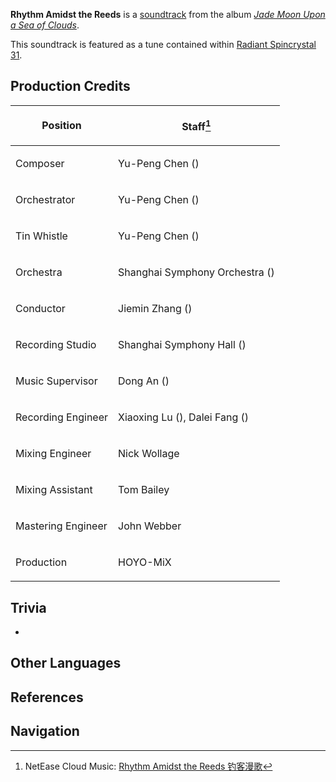 {{Soundtrack Infobox
|title          =
|image          = Jade Moon Upon a Sea of Clouds.png
|album          = Jade Moon Upon a Sea of Clouds
|disc           = 1
|number         = 15
|featured       =
|featured2      =
|featured3      =
|featured_disc  =
|featured_disc2 =
|featured_disc3 =
|youtube_id     = t1O7LpOTBfM
|youtube_time   = 1337
|spotify_id     = 6fDtrqUmd9Seufl2hTli7P
|played_in      = Bishui Plain
|during         = [[Bishui Plain]] (Day)
|domain         =
|previous       = Mild Waves
|next           = Flows of Jade-Like Water
}}
'''Rhythm Amidst the Reeds''' is a [[soundtrack]] from the album ''[[Jade Moon Upon a Sea of Clouds]]''.

This soundtrack is featured as a tune contained within [[Radiant Spincrystal 31]].

==Production Credits==
{| class="wikitable" style="text-align:left; height:0.5em"
! Position
! Staff<ref>NetEase Cloud Music: [https://music.163.com/#/song?id=1492275669 Rhythm Amidst the Reeds 钓客漫歌]</ref>
|-
! Composer
| Yu-Peng Chen ({{zh|陈致逸}})
|-
! Orchestrator
| Yu-Peng Chen ({{zh|陈致逸}})
|-
! Tin Whistle
| Yu-Peng Chen ({{zh|陈致逸}})
|-
! Orchestra
| Shanghai Symphony Orchestra ({{zh|上海交响乐团}})
|-
! Conductor
| Jiemin Zhang ({{zh|张洁敏}})
|-
! Recording Studio
| Shanghai Symphony Hall ({{zh|上海交响乐团音乐厅}})
|-
! Music Supervisor
| Dong An ({{zh|安栋}})
|-
! Recording Engineer
| Xiaoxing Lu ({{zh|陆晓幸}}), Dalei Fang ({{zh|房大磊}})
|-
! Mixing Engineer
| Nick Wollage
|-
! Mixing Assistant
| Tom Bailey
|-
! Mastering Engineer
| John Webber
|-
! Production
| HOYO-MiX
|}

==Trivia==
* {{Transclude|Winding River|BishuiTheme|section=1}}

==Other Languages==
{{Other Languages
|en      = Rhythm Amidst the Reeds
|zhs     = 钓客漫歌
|zhs_rm  = Diàokè Màn'gē
|zht     = 釣客漫歌
|zht_rm  = Diàokè Màn'gē
|zh_tl   = The Fisherman's Carefree Tune
|ja      = 釣り人の歌…
|ja_rm   = Tsuribito no Uta...
|ja_tl   = The Fisherman's Song...
|ko      = Rhythm Amidst the Reeds<ref name="RS">{{Ref/Item|Radiant Spincrystal 31|note=Japanese, Korean, Spanish, French, Russian, Thai, Vietnamese, German, Indonesian, Portuguese, Turkish}}</ref>
|es      = Rhythm Amidst the Reeds<ref name="RS" />
|fr      = Rhythm Amidst the Reeds<ref name="RS" />
|ru      = Rhythm Amidst the Reeds<ref name="RS" />
|th      = Rhythm Amidst the Reeds<ref name="RS" />
|vi      = Khúc Hát Đi Câu<ref name="RS" />
|de      = Rhythm Amidst the Reeds<ref name="RS" />
|id      = Rhythm Amidst the Reeds<ref name="RS" />
|pt      = Rhythm Amidst the Reeds<ref name="RS" />
|tr      = Rhythm Amidst the Reeds<ref name="RS" />
|it      = 
}}

==References==
{{Reflist}}

==Navigation==
{{Soundtrack Navbox|Jade Moon Upon a Sea of Clouds}}